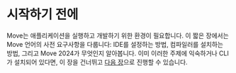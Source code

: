# 시작하기 전에

Move는 애플리케이션을 실행하고 개발하기 위한 환경이 필요합니다. 이 짧은 장에서는 Move 언어의 사전 요구사항을 다룹니다: IDE를 설정하는 방법, 컴파일러를 설치하는 방법, 그리고 Move 2024가 무엇인지 알아봅니다. 이미 이러한 주제에 익숙하거나 CLI가 설치되어 있다면, 이 장을 건너뛰고 [다음 장](../your-first-move/hello-world)으로 진행할 수 있습니다.
